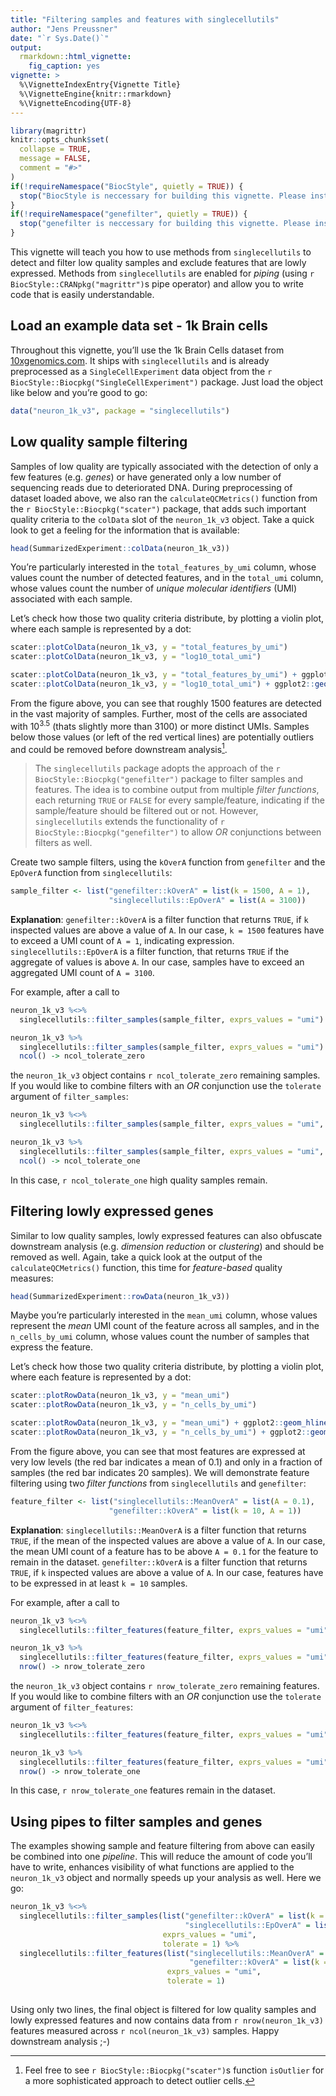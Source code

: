 ```yaml
---
title: "Filtering samples and features with singlecellutils"
author: "Jens Preussner"
date: "`r Sys.Date()`"
output: 
  rmarkdown::html_vignette:
    fig_caption: yes
vignette: >
  %\VignetteIndexEntry{Vignette Title}
  %\VignetteEngine{knitr::rmarkdown}
  %\VignetteEncoding{UTF-8}
---
```


```r
library(magrittr)
knitr::opts_chunk$set(
  collapse = TRUE,
  message = FALSE,
  comment = "#>"
)
if(!requireNamespace("BiocStyle", quietly = TRUE)) {
  stop("BiocStyle is neccessary for building this vignette. Please install it.")
}
if(!requireNamespace("genefilter", quietly = TRUE)) {
  stop("genefilter is neccessary for building this vignette. Please install it.")
}
```

This vignette will teach you how to use methods from `singlecellutils` to detect and filter low quality samples and exclude features that are lowly expressed. Methods from `singlecellutils` are enabled for *piping* (using `r BiocStyle::CRANpkg("magrittr")`s pipe operator) and allow you to write code that is easily understandable.

## Load an example data set - 1k Brain cells

Throughout this vignette, you'll use the 1k Brain Cells dataset from [10xgenomics.com](https://support.10xgenomics.com/single-cell-gene-expression/datasets/3.0.0/neuron_1k_v3). It ships with `singlecellutils` and is already preprocessed as a `SingleCellExperiment` data object from the `r BiocStyle::Biocpkg("SingleCellExperiment")` package. Just load the object like below and you're good to go:

```r
data("neuron_1k_v3", package = "singlecellutils")
```

## Low quality sample filtering

Samples of low quality are typically associated with the detection of only a few features (e.g. *genes*) or have generated only a low number of sequencing reads due to deteriorated DNA. During preprocessing of dataset loaded above, we also ran the  `calculateQCMetrics()` function from the `r BiocStyle::Biocpkg("scater")` package, that adds such important quality criteria to the `colData` slot of the `neuron_1k_v3` object. Take a quick look to get a feeling for the information that is available:

```r
head(SummarizedExperiment::colData(neuron_1k_v3))
```

You're particularly interested in the `total_features_by_umi` column, whose values count the number of detected features, and in the `total_umi` column, whose values count the number of *unique molecular identifiers* (UMI) associated with each sample.

Let's check how those two quality criteria distribute, by plotting a violin plot, where each sample is represented by a dot: 

```r
scater::plotColData(neuron_1k_v3, y = "total_features_by_umi")
scater::plotColData(neuron_1k_v3, y = "log10_total_umi")
```

```r
scater::plotColData(neuron_1k_v3, y = "total_features_by_umi") + ggplot2::geom_hline(yintercept = 1500, color = "darkred") + ggplot2::coord_flip()
scater::plotColData(neuron_1k_v3, y = "log10_total_umi") + ggplot2::geom_hline(yintercept = 3.5, color = "darkred") + ggplot2::coord_flip()
```

From the figure above, you can see that roughly 1500 features are detected in the vast majority of samples. Further, most of the cells are associated with $10^{3.5}$ (thats slightly more than 3100) or more distinct UMIs. Samples below those values (or left of the red vertical lines) are potentially outliers and could be removed before downstream analysis^[Feel free to see `r BiocStyle::Biocpkg("scater")`s function `isOutlier` for a more sophisticated approach to detect outlier cells.]. 

> The `singlecellutils` package adopts the approach of the `r BiocStyle::Biocpkg("genefilter")` package to filter samples and features. The idea is to combine output from multiple *filter functions*, each returning `TRUE` or `FALSE` for every sample/feature, indicating if the sample/feature should be filtered out or not. However, `singlecellutils` extends the functionality of `r BiocStyle::Biocpkg("genefilter")` to allow *OR* conjunctions between filters as well.

Create two sample filters, using the `kOverA` function from `genefilter` and the `EpOverA` function from `singlecellutils`:

```r
sample_filter <- list("genefilter::kOverA" = list(k = 1500, A = 1),
                      "singlecellutils::EpOverA" = list(A = 3100))
```

**Explanation**: `genefilter::kOverA` is a filter function that returns `TRUE`, if `k` inspected values are above a value of `A`. In our case, `k = 1500` features have to exceed a UMI count of `A = 1`, indicating expression. `singlecellutils::EpOverA` is a filter function, that returns `TRUE` if the aggregate of values is above `A`. In our case, samples have to exceed an aggregated UMI count of `A = 3100`.

For example, after a call to

```r
neuron_1k_v3 %<>%
  singlecellutils::filter_samples(sample_filter, exprs_values = "umi")
```

```r
neuron_1k_v3 %>%
  singlecellutils::filter_samples(sample_filter, exprs_values = "umi") %>%
  ncol() -> ncol_tolerate_zero
```

the `neuron_1k_v3` object contains `r ncol_tolerate_zero` remaining samples. If you would like to combine filters with an *OR* conjunction use the `tolerate` argument of `filter_samples`:

```r
neuron_1k_v3 %<>%
  singlecellutils::filter_samples(sample_filter, exprs_values = "umi", tolerate = 1)
```

```r
neuron_1k_v3 %>%
  singlecellutils::filter_samples(sample_filter, exprs_values = "umi", tolerate = 1) %>%
  ncol() -> ncol_tolerate_one
```

In this case, `r ncol_tolerate_one` high quality samples remain.

## Filtering lowly expressed genes

Similar to low quality samples, lowly expressed features can also obfuscate downstream analysis (e.g. *dimension reduction* or *clustering*) and should be removed as well. Again, take a quick look at the output of the `calculateQCMetrics()` function, this time for *feature-based* quality measures:

```r
head(SummarizedExperiment::rowData(neuron_1k_v3))
```

Maybe you're particularly interested in the `mean_umi` column, whose values represent the *mean* UMI count of the feature across all samples, and in the `n_cells_by_umi` column, whose values count the number of samples that express the feature. 

Let's check how those two quality criteria distribute, by plotting a violin plot, where each feature is represented by a dot: 

```r
scater::plotRowData(neuron_1k_v3, y = "mean_umi")
scater::plotRowData(neuron_1k_v3, y = "n_cells_by_umi")
```

```r
scater::plotRowData(neuron_1k_v3, y = "mean_umi") + ggplot2::geom_hline(yintercept = 0.1, color = "darkred") + ggplot2::coord_flip()
scater::plotRowData(neuron_1k_v3, y = "n_cells_by_umi") + ggplot2::geom_hline(yintercept = 10, color = "darkred") + ggplot2::coord_flip()
```

From the figure above, you can see that most features are expressed at very low levels (the red bar indicates a mean of 0.1) and only in a fraction of samples (the red bar indicates 20 samples). We will demonstrate feature filtering using two *filter functions* from `singlecellutils` and `genefilter`:

```r
feature_filter <- list("singlecellutils::MeanOverA" = list(A = 0.1),
                      "genefilter::kOverA" = list(k = 10, A = 1))
```

**Explanation**: `singlecellutils::MeanOverA` is a filter function that returns `TRUE`, if the mean of the inspected values are above a value of `A`. In our case, the mean UMI count of a feature has to be above `A = 0.1` for the feature to remain in the dataset. `genefilter::kOverA` is a filter function that returns `TRUE`, if `k` inspected values are above a value of `A`. In our case, features have to be expressed in at least `k = 10` samples.

For example, after a call to

```r
neuron_1k_v3 %<>%
  singlecellutils::filter_features(feature_filter, exprs_values = "umi")
```

```r
neuron_1k_v3 %>%
  singlecellutils::filter_features(feature_filter, exprs_values = "umi") %>%
  nrow() -> nrow_tolerate_zero
```

the `neuron_1k_v3` object contains `r nrow_tolerate_zero` remaining features. If you would like to combine filters with an *OR* conjunction use the `tolerate` argument of `filter_features`:

```r
neuron_1k_v3 %<>%
  singlecellutils::filter_features(feature_filter, exprs_values = "umi", tolerate = 1)
```

```r
neuron_1k_v3 %>%
  singlecellutils::filter_features(feature_filter, exprs_values = "umi", tolerate = 1) %>%
  nrow() -> nrow_tolerate_one
```

In this case, `r nrow_tolerate_one` features remain in the dataset.

## Using pipes to filter samples and genes

The examples showing sample and feature filtering from above can easily be combined into one *pipeline*. This will reduce the amount of code you'll have to write, enhances visibility of what functions are applied to the `neuron_1k_v3` object and normally speeds up your analysis as well. Here we go:

```r
neuron_1k_v3 %<>%
  singlecellutils::filter_samples(list("genefilter::kOverA" = list(k = 1500, A = 1),
                                       "singlecellutils::EpOverA" = list(A = 3100)),
                                  exprs_values = "umi",
                                  tolerate = 1) %>%
  singlecellutils::filter_features(list("singlecellutils::MeanOverA" = list(A = 0.1),
                                        "genefilter::kOverA" = list(k = 10, A = 1)),
                                   exprs_values = "umi",
                                   tolerate = 1)
                                    
```

Using only two lines, the final object is filtered for low quality samples and lowly expressed features and now contains data from `r nrow(neuron_1k_v3)` features measured across `r ncol(neuron_1k_v3)` samples. Happy downstream analysis ;-)
